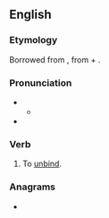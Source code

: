 ==English==
{{rfv|en}}
===Etymology===
Borrowed from {{bor|en|la|abstringō}}, from {{m|la|ab||away}} + {{m|la|stringō||I bind, I tie}}.

===Pronunciation===
* {{IPA|en|/əb.stɹɪndʒ/}}
** {{audio|en|LL-Q1860 (eng)-Vealhurl-abstringe.wav|Audio (UK)}}
* {{rhymes|en|ɪndʒ|s=2}}

===Verb===
{{en-verb}}

# {{lb|en|transitive|obsolete}} To [[unbind]].<!--{{rfquotek|en|Bailey}}-->

===Anagrams===
* {{anagrams|en|a=abeginrst|beratings|bitranges|breasting}}
